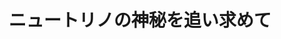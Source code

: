 ﻿---
title: "ニュートリノの神秘を追い求めて"
category: "理学院"
vol: 65
interviewee: "久世 正弘"
url: "http://www-kuze.phys.titech.ac.jp/kuzelab.html"
tags: ["構造","物質","素粒子","物理","原子"]
pdf: "65-1-kuze.pdf"
career: ""
preface: "物理学は、物の理（もののことわり）と言われるように物質を対象とする学問である。物理学の分野には、原子を構成している核子やさらに小さいクォークなど、微視的な視点を対象にする「素粒子物理学」と、宇宙全体の大規模構造から小さなところまでを巨視的な視点で研究を行う「宇宙物理学」という分野がある。これらは両極のスケールを研究対象にしているが、お互いに影響しあっている。今回は極小スケールの素粒子物理学のうちニュートリノに関する研究を行っている久世研究室の紹介をしていく。"
---
